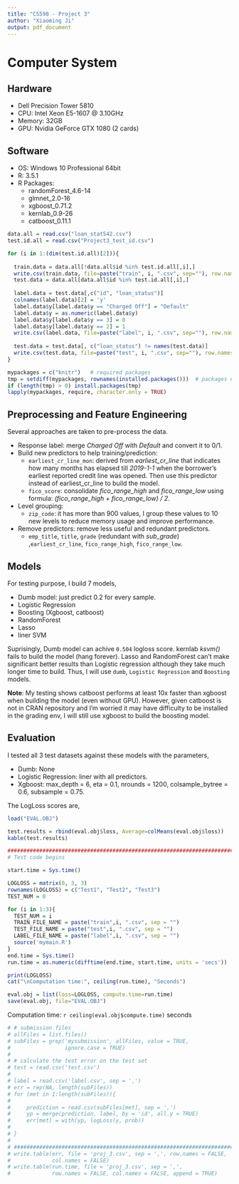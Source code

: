 ```yaml
---
title: "CS598 - Project 3"
author: "Xiaoming Ji"
output: pdf_document
---
```

# Computer System

## Hardware
- Dell Precision Tower 5810
- CPU: Intel Xeon E5-1607 @ 3.10GHz
- Memory: 32GB
- GPU: Nvidia GeForce GTX 1080 (2 cards)

## Software
- OS: Windows 10 Professional 64bit
- R: 3.5.1
- R Packages:
    - randomForest_4.6-14
    - glmnet_2.0-16
    - xgboost_0.71.2
    - kernlab_0.9-26
    - catboost_0.11.1

```r
data.all = read.csv("loan_stat542.csv")
test.id.all = read.csv("Project3_test_id.csv")

for (i in 1:(dim(test.id.all)[2])){
  
  train.data = data.all[!data.all$id %in% test.id.all[,i],]
  write.csv(train.data, file=paste("train", i, ".csv", sep=""), row.names = FALSE)
  test.data = data.all[data.all$id %in% test.id.all[,i],]
  
  label.data = test.data[,c("id", "loan_status")]
  colnames(label.data)[2] = 'y'
  label.data$y[label.data$y == "Charged Off"] = "Default"
  label.data$y = as.numeric(label.data$y)
  label.data$y[label.data$y == 3] = 0
  label.data$y[label.data$y == 2] = 1
  write.csv(label.data, file=paste("label", i, ".csv", sep=""), row.names = FALSE)
  
  test.data = test.data[, c("loan_status") != names(test.data)]
  write.csv(test.data, file=paste("test", i, ".csv", sep=""), row.names = FALSE)
}
```

```r
mypackages = c("knitr")   # required packages
tmp = setdiff(mypackages, rownames(installed.packages()))  # packages need to be installed
if (length(tmp) > 0) install.packages(tmp)
lapply(mypackages, require, character.only = TRUE)
```

## Preprocessing and Feature Engineering

Several approaches are taken to pre-process the data.

- Response label: merge *Charged Off* with *Default* and convert it to 0/1.
- Build new predictors to help training/prediction: 
    - `earliest_cr_line_mon`: derived from *earliest_cr_line* that indicates how many months has elapsed till *2019-1-1* when the borrower's earliest reported credit line was opened. Then use this predictor instead of earliest_cr_line to build the model.
    - `fico_score`: consolidate *fico_range_high* and *fico_range_low* using formula: *(fico_range_high + fico_range_low) / 2*.
- Level grouping: 
    - `zip_code`: it has more than 900 values, I group these values to 10 new levels to reduce memory usage and improve performance.
- Remove predictors: remove less useful and redundant predictors.
    - `emp_title`, `title`, `grade` (redundant with *sub_grade*) ,`earliest_cr_line`, `fico_range_high`, `fico_range_low`.

## Models

For testing purpose, I build 7 models,

- Dumb model: just predict 0.2 for every sample.
- Logistic Regression
- Boosting (Xgboost, catboost)
- RandomForest
- Lasso
- liner SVM

Suprisingly, Dumb model can achive `0.504` logloss score. kernlab *ksvm()* fails to build the model (hang forever).  Lasso and RandomForest can't make significant better results than Logistic regression although they take much longer time to build. Thus, I will use `dumb`, `Logistic Regression` and `Boosting` models. 

**Note**: My testing shows catboost performs at least 10x faster than xgboost when building the model (even without GPU). However, given catboost is not in CRAN repository and I'm worried it may have difficulty to be installed in the grading env, I will still use xgboost to build the boosting model.

## Evaluation

I tested all 3 test datasets against these models with the parameters,

- Dumb: None
- Logistic Regression: liner with all predictors.
- Xgboost: max_depth = 6, eta = 0.1, nrounds = 1200, colsample_bytree = 0.6, subsample = 0.75.

The LogLoss scores are,

```r
load("EVAL.OBJ")

test.results = rbind(eval.obj$loss, Average=colMeans(eval.obj$loss))
kable(test.results)
```

```r
#########################################################################
# Test code begins

start.time = Sys.time()

LOGLOSS = matrix(0, 3, 3)
rownames(LOGLOSS) = c("Test1", "Test2", "Test3")
TEST_NUM = 0

for (i in 1:3){
  TEST_NUM = i
  TRAIN_FILE_NAME = paste("train",i, ".csv", sep = "")
  TEST_FILE_NAME = paste("test",i, ".csv", sep = "")
  LABEL_FILE_NAME = paste("label",i, ".csv", sep = "")
  source('mymain.R')
}
end.time = Sys.time()
run.time = as.numeric(difftime(end.time, start.time, units = 'secs'))

print(LOGLOSS)
cat("\nComputation time:", ceiling(run.time), "Seconds")

eval.obj = list(loss=LOGLOSS, compute.time=run.time)
save(eval.obj, file="EVAL.OBJ")
```

Computation time: `r ceiling(eval.obj$compute.time)` seconds

```r
# # submission files
# allFiles = list.files()
# subFiles = grep('mysubmission', allFiles, value = TRUE, 
#                 ignore.case = TRUE)
# 
# # calculate the test error on the test set
# test = read.csv('test.csv')
# 
# label = read.csv('label.csv', sep = ',')
# err = rep(NA, length(subFiles))
# for (met in 1:length(subFiles)){
# 
#     prediction = read.csv(subFiles[met], sep = ',')
#     yp = merge(prediction, label, by = 'id', all.y = TRUE)
#     err[met] = with(yp, logLoss(y, prob))
#     
# }
# 
# #########################################################################
# write.table(err, file = 'proj_3.csv', sep = ',', row.names = FALSE,
#             col.names = FALSE)
# write.table(run.time, file = 'proj_3.csv', sep = ',', 
#             row.names = FALSE, col.names = FALSE, append = TRUE)
```

